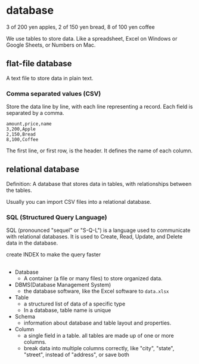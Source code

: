 # database

3 of 200 yen apples, 2 of 150 yen bread, 8 of 100 yen coffee

We use tables to store data. Like a spreadsheet, Excel on Windows or Google Sheets, or Numbers on Mac.

## flat-file database

A text file to store data in plain text.

### Comma separated values (CSV)

Store the data line by line, with each line representing a record. Each field is separated by a comma.

```csv
amount,price,name
3,200,Apple
2,150,Bread
8,100,Coffee
```

The first line, or first row, is the header. It defines the name of each column.

## relational database

Definition: A database that stores data in tables, with relationships between the tables.

Usually you can import CSV files into a relational database.

### SQL (Structured Query Language)

SQL (pronounced "sequel" or "S-Q-L") is a language used to communicate with relational databases. It is used to Create, Read, Update, and Delete data in the database.

create INDEX to make the query faster

##

- Database
  - A container (a file or many files) to store organized data.
- DBMS(Database Management System)
  - the database software, like the Excel software to `data.xlsx` 
- Table
  - a structured list of data of a specific type
  - In a database, table name is unique
- Schema
  - information about database and table layout and properties.
- Column
  - a single field in a table. all tables are made up of one or more columns.
  - break data into multiple columns correctly, like "city", "state", "street", instead of "address", or save both
  